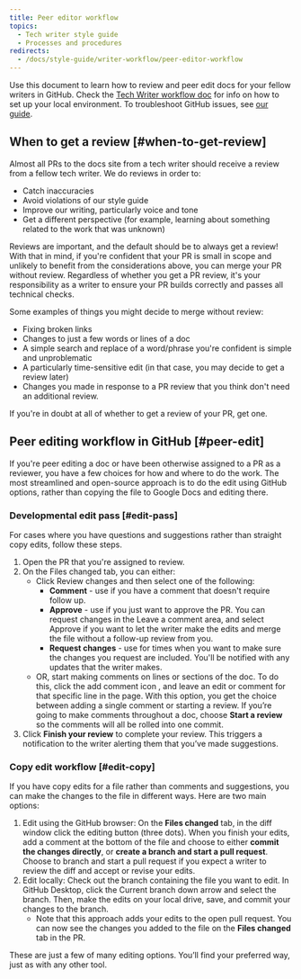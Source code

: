 ```yaml
---
title: Peer editor workflow
topics:
  - Tech writer style guide
  - Processes and procedures
redirects: 
  - /docs/style-guide/writer-workflow/peer-editor-workflow
---
```


Use this document to learn how to review and peer edit docs for your fellow writers in GitHub. Check the [Tech Writer workflow doc](/docs/style-guide/writer-workflow/tech-writer-workflow/) for info on how to set up your local environment. To troubleshoot GitHub issues, see [our guide](/docs/style-guide/writing-docs/writer-workflow/github-troubleshooting/).

## When to get a review [#when-to-get-review]

Almost all PRs to the docs site from a tech writer should receive a review from a fellow tech writer. We do reviews in order to: 

* Catch inaccuracies
* Avoid violations of our style guide
* Improve our writing, particularly voice and tone
* Get a different perspective (for example, learning about something related to the work that was unknown) 

Reviews are important, and the default should be to always get a review! With that in mind, if you're confident that your PR is small in scope and unlikely to benefit from the considerations above, you can merge your PR without review. Regardless of whether you get a PR review, it's your responsibility as a writer to ensure your PR builds correctly and passes all technical checks.

Some examples of things you might decide to merge without review:

* Fixing broken links
* Changes to just a few words or lines of a doc
* A simple search and replace of a word/phrase you're confident is simple and unproblematic
* A particularly time-sensitive edit (in that case, you may decide to get a review later)
* Changes you made in response to a PR review that you think don't need an additional review.

If you're in doubt at all of whether to get a review of your PR, get one. 

## Peer editing workflow in GitHub [#peer-edit]

If you're peer editing a doc or have been otherwise assigned to a PR as a reviewer, you have a few choices for how and where to do the work. The most streamlined and open-source approach is to do the edit using GitHub options, rather than copying the file to Google Docs and editing there. 

### Developmental edit pass [#edit-pass]

For cases where you have questions and suggestions rather than straight copy edits, follow these steps.

1. Open the PR that you're assigned to review.
2. On the Files changed tab, you can either:
    - Click Review changes and then select one of the following:
      - **Comment** - use if you have a comment that doesn't require follow up.
      - **Approve** - use if you just want to approve the PR. You can request changes in the Leave a comment area, and select Approve if you want to let the writer make the edits and merge the file without a follow-up review from you.
      - **Request changes** - use for times when you want to make sure the changes you request are included. You'll be notified with any updates that the writer makes. 
    - OR, start making comments on lines or sections of the doc. To do this, click the add comment icon , and leave an edit or comment for that specific line in the page. With this option, you get the choice between adding a single comment or starting a review. If you’re going to make comments throughout a doc, choose **Start a review** so the comments will all be rolled into one commit.
3. Click **Finish your review** to complete your review. This triggers a notification to the writer alerting them that you’ve made suggestions. 

### Copy edit workflow [#edit-copy]

If you have copy edits for a file rather than comments and suggestions, you can make the changes to the file in different ways. Here are two main options:

1. Edit using the GitHub browser: On the **Files changed** tab, in the diff window click the editing button (three dots). When you finish your edits, add a comment at the bottom of the file and choose to either **commit the changes directly**, or **create a branch and start a pull request**. Choose to branch and start a pull request if you expect a writer to review the diff and accept or revise your edits.
2. Edit locally: Check out the branch containing the file you want to edit. In GitHub Desktop, click the Current branch down arrow and select the branch. Then, make the edits on your local drive, save, and commit your changes to the branch. 
    - Note that this approach adds your edits to the open pull request. You can now see the changes you added to the file on the **Files changed** tab in the PR.

These are just a few of many editing options. You’ll find your preferred way, just as with any other tool.  






